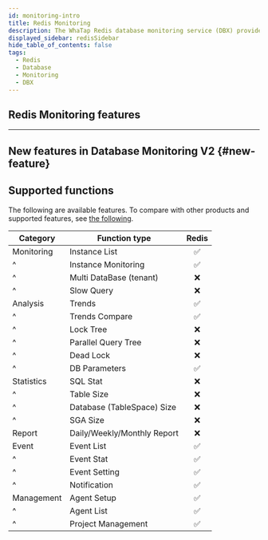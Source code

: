 ```yaml
---
id: monitoring-intro
title: Redis Monitoring
description: The WhaTap Redis database monitoring service (DBX) provides the performance monitoring service by collecting data based on queries.
displayed_sidebar: redisSidebar
hide_table_of_contents: false
tags:
  - Redis
  - Database
  - Monitoring
  - DBX
---
```



<Dbintroductiondesc />

<Videos url="https://img.whatap.io/23/11/06/031831DB_prd.mp4" />

## Redis Monitoring features

<CommonCont />


<Dbspecification />

---

## New features in Database Monitoring V2 {#new-feature}

<NewFeature product='Redis' ver='1.7.0'/>

## Supported functions

The following are available features. To compare with other products and supported features, see [the following](../support-env#compare-db).

| Category   | Function type                                 |              Redis              |
| ---------- | --------------------------------------------- | :-----------------------------: |
| Monitoring | Instance List                                 | <span class='emoji-ok'>✅</span> |
| ^          | Instance Monitoring                           | <span class='emoji-ok'>✅</span> |
| ^          | Multi DataBase (tenant)    | <span class='emoji-no'>❌</span> |
| ^          | Slow Query                                    | <span class='emoji-no'>❌</span> |
| Analysis   | Trends                                        | <span class='emoji-ok'>✅</span> |
| ^          | Trends Compare                                | <span class='emoji-ok'>✅</span> |
| ^          | Lock Tree                                     | <span class='emoji-no'>❌</span> |
| ^          | Parallel Query Tree                           | <span class='emoji-no'>❌</span> |
| ^          | Dead Lock                                     | <span class='emoji-no'>❌</span> |
| ^          | DB Parameters                                 | <span class='emoji-ok'>✅</span> |
| Statistics | SQL Stat                                      | <span class='emoji-no'>❌</span> |
| ^          | Table Size                                    | <span class='emoji-no'>❌</span> |
| ^          | Database (TableSpace) Size | <span class='emoji-no'>❌</span> |
| ^          | SGA Size                                      | <span class='emoji-no'>❌</span> |
| Report     | Daily/Weekly/Monthly Report                   | <span class='emoji-no'>❌</span> |
| Event      | Event List                                    | <span class='emoji-ok'>✅</span> |
| ^          | Event Stat                                    | <span class='emoji-ok'>✅</span> |
| ^          | Event Setting                                 | <span class='emoji-ok'>✅</span> |
| ^          | Notification                                  | <span class='emoji-ok'>✅</span> |
| Management | Agent Setup                                   | <span class='emoji-ok'>✅</span> |
| ^          | Agent List                                    | <span class='emoji-ok'>✅</span> |
| ^          | Project Management                            | <span class='emoji-ok'>✅</span> |
